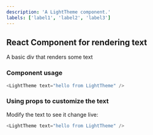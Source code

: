 ```yaml
---
description: 'A LightTheme component.'
labels: ['label1', 'label2', 'label3']
---
```



## React Component for rendering text

A basic div that renders some text

### Component usage
```js
<LightTheme text="hello from LightTheme" />
```

### Using props to customize the text

Modify the text to see it change live:
```js live
<LightTheme text="hello from LightTheme" />
```

